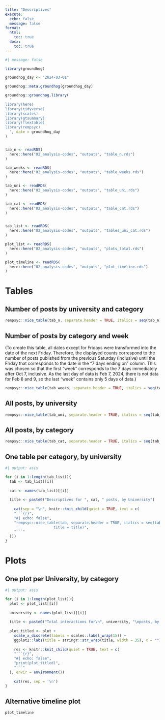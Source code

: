 ```yaml
---
title: "Descriptives"
execute:
  echo: false
  message: false
format:
  html: 
    toc: true
  docx:
    toc: true
---
```


```r
#| message: false

library(groundhog)

groundhog_day <- "2024-03-01"

groundhog::meta.groundhog(groundhog_day)

groundhog::groundhog.library(
  "
library(here)
library(tidyverse)
library(scales)
library(gtsummary)
library(flextable)
library(rempsyc)
  ", date = groundhog_day
)


tab_n <- readRDS(
  here::here("02_analysis-codes", "outputs", "table_n.rds")
)

tab_weeks <- readRDS(
  here::here("02_analysis-codes", "outputs", "table_weeks.rds")
)

tab_uni <- readRDS(
  here::here("02_analysis-codes", "outputs", "table_uni.rds")
)

tab_cat <- readRDS(
  here::here("02_analysis-codes", "outputs", "table_cat.rds")
)


tab_list <- readRDS(
  here::here("02_analysis-codes", "outputs", "tables_uni_cat.rds")
)

plot_list <- readRDS(
  here::here("02_analysis-codes", "outputs", "plots_total.rds")
)

plot_timeline <- readRDS(
  here::here("02_analysis-codes", "outputs", "plot_timeline.rds")
)
```

# Tables
## Number of posts by university and category
```r
rempsyc::nice_table(tab_n, separate.header = TRUE, italics = seq(tab_n))
```

## Number of posts by category and week

(To create this table, all dates except for Fridays were transformed into the date of the next Friday. Therefore, the displayed counts correspond to the number of posts published from the previous Saturday (inclusive) until the Friday that corresponds to the date in the "7 days ending on" column. This was chosen so that the first "week" corresponds to the 7 days immediately after Oct 7, inclusive. As the last day of data is Feb 7, 2024, there is not data for Feb 8 and 9, so the last "week" contains only 5 days of data.) 

```r
rempsyc::nice_table(tab_weeks, separate.header = TRUE, italics = seq(tab_weeks))
```


## All posts, by university
```r
rempsyc::nice_table(tab_uni, separate.header = TRUE, italics = seq(tab_uni))
```

## All posts, by category
```r
rempsyc::nice_table(tab_cat, separate.header = TRUE, italics = seq(tab_cat))
```

## One table per category, by university

```r
#| output: asis

for (i in 1:length(tab_list)){
  tab <- tab_list[[i]]
  
  cat <- names(tab_list)[[i]]
  
  title <- paste0("Descriptives for ", cat, " posts, by University")
  
    cat(sep = "\n", knitr::knit_child(quiet = TRUE, text = c(
    "```{r}",
    "#| echo: false",
    "rempsyc::nice_table(tab, separate.header = TRUE, italics = seq(tab), 
                      title = title)",
    "```"
  )))
}
```

# Plots

## One plot per University, by category

```r
#| output: asis

for (i in 1:length(plot_list)){
  plot <- plot_list[[i]]
  
  university <- names(plot_list)[[i]]
  
  title <- paste0("Total interactions for\n", university, "\nposts, by category")
  
  plot_titled <- plot + 
    scale_x_discrete(labels = scales::label_wrap(15)) +
    ggplot2::labs(title = stringr::str_wrap(title, width = 35), x = "")
  
    res <- knitr::knit_child(quiet = TRUE, text = c(
    "```{r}",
    "#| echo: false",
    "print(plot_titled)",
    "```"
  ), envir = environment())
    
    cat(res, sep = '\n')
}
```

## Alternative timeline plot

```r
plot_timeline
```

